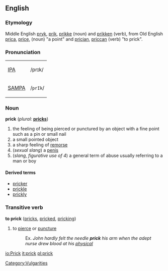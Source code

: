 ==English==

===Etymology===
Middle English [[pryk]], [[prik]], [[prikke]] (noun) and [[prikken]] (verb), from Old English [[prica]], [[price]], (noun) "a point" and [[prician]], [[priccan]] (verb) "to prick".

===Pronunciation===
{| border=1 cellpadding=5
| [[w:IPA|IPA]] || /prɪk/
|-
| [[w:SAMPA|SAMPA]] || /<tt>prIk</tt>/
|}

===Noun===
'''prick''' (''plural:'' '''[[pricks]]''')

#the feeling of being pierced or punctured by an object with a fine point such as a pin or small nail
#a small pointed object
#a sharp feeling of [[remorse]]
#(''sexual slang'') a [[penis]]
#(''slang, figurative use of 4'') a general term of abuse usually referring to a man or boy

====Derived terms====
*[[pricker]]
*[[prickle]]
*[[prickly]]

[[Category:Vulgarities]]

===Transitive verb===
'''to  prick''' ([[pricks]], [[pricked]], [[pricking]])

#to [[pierce]] or [[puncture]]
#:Ex. ''John hardly felt the needle '''prick''' his arm when the adept nurse drew blood at his [[physical]]''

[[io:Prick]]
[[it:prick]]
[[pl:prick]]